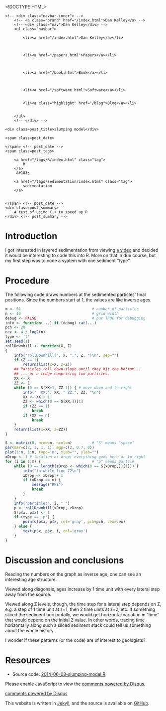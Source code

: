 <!DOCTYPE HTML>
<html>
<head>
<link rel='stylesheet' type='text/css' href='/css/syntax.css' />
<link rel='stylesheet' type='text/css' href='/css/style.css' />
<meta charset="UTF-8">
<title>slumping model</title>
</head>

<body>
<div class="navbar">
    <!-- <div class="navbar-inner"> -->
        <!-- <a class="brand" href="/index.html">Dan Kelley</a> -->
        <!-- <div class="nav">Dan Kelley</div> -->
        <ul class="navbar">
            
            <li><a href="/index.html">Dan Kelley</a></li>
            

            
            <li><a href="/papers.html">Papers</a></li>
            

            
            <li><a href="/book.html">Book</a></li>
            

            
            <li><a href="/software.html">Software</a></li>
            
            
            <li><a class="highlight" href="/blog">Blog</a></li>
            

        </ul>
        <!-- </div> -->
</div>

<div id="content">
    




<!-- <div class="span8"> -->

<div class=topnav>

<!-- | <a href='/blog'>Home</a> | -->

</div> <!-- topnav -->


<div class="page-header">

    <div class=post_title>slumping model</div>
<!-- </div> --> <!-- span8 -->

<!-- <div class="span4"> -->

<div class=slug>
    <span class=post_date>
        
    </span> <!-- post_date -->
    <span class=post_tags>
        
        <a href="/tags/R/index.html" class="tag">
            R
        </a>
         &#183; 
        
        <a href="/tags/sedimentation/index.html" class="tag">
            sedimentation
        </a>
        
        
    </span> <!-- post_date -->
    <div class=post_summary>
        A test of using C++ to speed up R
    </div> <!-- post_summary -->
</div> <!-- slug ->

<!-- </div> -->
<!-- span4 -->
</div> <!-- page-header -->



# Introduction

I got interested in layered sedimentation from viewing [a video](http://www.simonsfoundation.org/multimedia/mathematical-impressions-multimedia/mathematical-impressions-spontaneous-stratification/) and decided it would be interesting to code this into R.  More on that in due course, but my first step was to code a syatem with one sediment "type".

# Procedure

The following code draws numbers at the sedimented particles' final positions.  Since the numbers start at 1, the values are like inverse ages.

```r
m <- 51                                # number of particles
n <- 10                                # grid width
debug <- FALSE                         # put TRUE for debugging
info <- function(...) if (debug) cat(...)
pch <- 20
cex <- 4 / log2(n)
type <- 't'
set.seed(1)
rollDownhill <- function(X, Z)
{
    info("rollDownhill(", X, ",", Z, ")\n", sep="")
    if (Z == 1)
        return(list(x=X, z=Z))
    ## Particles roll down-slope until they hit the bottom...
    ## ... or a ledge comprising two particles.
    XX <- X
    ZZ <- Z
    while (0 == S[XX+1, ZZ-1]) { # move down and to right
        info("  XX:", XX, " ZZ:", ZZ, "\n")
        XX <- XX + 1
        ZZ <- which(0 == S[XX,])[1]
        if (ZZ == 1)
            break
        if (XX == n)
            break
    }
    return(list(x=XX, z=ZZ))
}

S <- matrix(0, nrow=n, ncol=n)         # "S" means "space"
par(mar=c(3, 3, 1, 1), mgp=c(2, 0.7, 0))
plot(1:n, 1:n, type='n', xlab="", ylab="")
xDrop <- 1 # location of drop; everything goes here or to right
for (i in 1:m) {                       # "p" means partcle
    while (0 == length(zDrop <- which(0 == S[xDrop,])[1])) {
        info("in while line 72\n")
        xDrop <- xDrop + 1
        if (xDrop == n) {
            message("RHS")
            break
        }
    }
    info("particle:", i, " ")
    p <- rollDownhill(xDrop, zDrop)
    S[p$x, p$z] <- 1
    if (type == 'p') {
        points(p$x, p$z, col='gray', pch=pch, cex=cex) 
    } else {
        text(p$x, p$z, i, col='gray') 
    }
}
```

# Discussion and conclusions

Reading the numbers on the graph as inverse age, one can see an interesting age
structure.  

Viewed along diagonals, ages increase by 1 time unit with every lateral step
away from the source.  

Viewed along Z levels, though, the time step for a lateral step depends on Z,
e.g. a step of 1 time unit at z=1, then 2 time units at z=2, etc.  If something
sliced the sediment horizontally, we would get horizontal variation in "time"
that would depend on the initial Z value.  In other words, tracing time
horizontally along such a sliced sediment stack could tell us something about
the whole history.

I wonder if these patterns (or the code) are of interest to geologists?

# Resources

* Source code: [2014-06-08-slumping-model.R](/assets/2014-06-08-slumping-model.R)


<div id="disqus_thread"></div>
<script type="text/javascript">
/* * * CONFIGURATION VARIABLES: EDIT BEFORE PASTING INTO YOUR WEBPAGE * * */
var disqus_shortname = 'dankelleydalhousie'; // required: replace example with your forum shortname

/* * * DON'T EDIT BELOW THIS LINE * * */
(function() {
 var dsq = document.createElement('script'); dsq.type = 'text/javascript'; dsq.async = true;
 dsq.src = '//' + disqus_shortname + '.disqus.com/embed.js';
 (document.getElementsByTagName('head')[0] || document.getElementsByTagName('body')[0]).appendChild(dsq);
 })();
</script>
<noscript>Please enable JavaScript to view the <a href="http://disqus.com/?ref_noscript">comments powered by Disqus.</a></noscript>
<a href="http://disqus.com" class="dsq-brlink">comments powered by <span class="logo-disqus">Disqus</span></a>


</div>

<p class="footnote">This website is written in <a
href="http://jekyllrb.com">Jekyll</a>, and the source is available on <a
href="https://github.com/dankelley/dankelley.github.io">GitHub</a>.</p>

</body>
</html>


